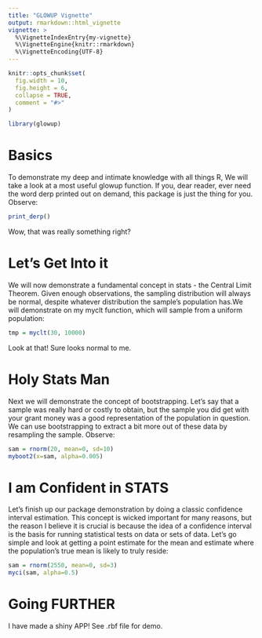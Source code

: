 ```yaml
---
title: "GLOWUP Vignette"
output: rmarkdown::html_vignette
vignette: >
  %\VignetteIndexEntry{my-vignette}
  %\VignetteEngine{knitr::rmarkdown}
  %\VignetteEncoding{UTF-8}
---
```


```r
knitr::opts_chunk$set(
  fig.width = 10,
  fig.height = 6,
  collapse = TRUE,
  comment = "#>"
)
```

```r
library(glowup)
```

# Basics

To demonstrate my deep and intimate knowledge with all things R, We will take a look
at a most useful glowup function. If you, dear reader, ever need the word derp printed
out on demand, this package is just the thing for you. Observe:

```r
print_derp()
```

Wow, that was really something right?

# Let's Get Into it

We will now demonstrate a fundamental concept in stats - the Central Limit Theorem.
Given enough observations, the sampling distribution will always be normal, despite
whatever distribution the sample's population has.We will demonstrate on my myclt
function, which will sample from a uniform population:

```r
tmp = myclt(30, 10000)
```

Look at that! Sure looks normal to me. 

# Holy Stats Man

Next we will demonstrate the concept of bootstrapping. Let's say that a sample was
really hard or costly to obtain, but the sample you did get with your grant money
was a good representation of the population in question. We can use bootstrapping
to extract a bit more out of these data by resampling the sample. Observe:

```r
sam = rnorm(20, mean=0, sd=10)
myboot2(x=sam, alpha=0.005)
```


# I am Confident in STATS

Let's finish up our package demonstration by doing a classic confidence interval
estimation. This concept is wicked important for many reasons, but the reason I
believe it is crucial is because the idea of a confidence interval is the basis 
for running statistical tests on data or sets of data. Let's go simple and look
at getting a point estimate for the mean and estimate where the population's true
mean is likely to truly reside:

```r
sam = rnorm(2550, mean=0, sd=3)
myci(sam, alpha=0.5)
```


# Going FURTHER

I have made a shiny APP! See .rbf file for demo.
